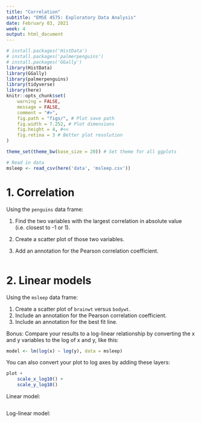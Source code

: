 ```yaml
---
title: "Correlation"
subtitle: "EMSE 4575: Exploratory Data Analysis"
date: February 03, 2021
week: 4
output: html_document
---
```


```r
# install.packages('HistData')
# install.packages('palmerpenguins')
# install.packages('GGally')
library(HistData)
library(GGally)
library(palmerpenguins)
library(tidyverse)
library(here)
knitr::opts_chunk$set(
    warning = FALSE,
    message = FALSE,
    comment = "#>",
    fig.path = "figs/", # Plot save path
    fig.width = 7.252, # Plot dimensions
    fig.height = 4, #<<
    fig.retina = 3 # Better plot resolution
)

theme_set(theme_bw(base_size = 20)) # Set theme for all ggplots

# Read in data
msleep <- read_csv(here('data', 'msleep.csv'))
```

# 1. Correlation

Using the `penguins` data frame:

1. Find the two variables with the largest correlation in absolute value (i.e. closest to -1 or 1).

2. Create a scatter plot of those two variables.

3. Add an annotation for the Pearson correlation coefficient.

```r

```

# 2. Linear models

Using the `msleep` data frame:

1. Create a scatter plot of `brainwt` versus `bodywt`.
2. Include an annotation for the Pearson correlation coefficient.
3. Include an annotation for the best fit line.

Bonus: Compare your results to a log-linear relationship by converting the x and y variables to the log of x and y, like this:

```r
model <- lm(log(x) ~ log(y), data = msleep)
```

You can also convert your plot to log axes by adding these layers:

```r
plot +
    scale_x_log10() +
    scale_y_log10()
```

Linear model:

```r

```

Log-linear model:

```r

```

